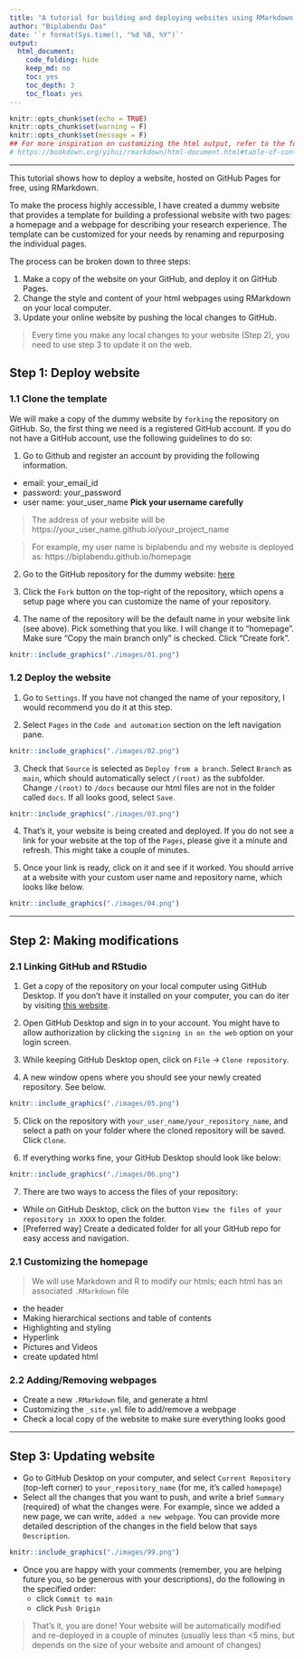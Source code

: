 ```yaml
---
title: "A tutorial for building and deploying websites using RMarkdown and GitHub"
author: "Biplabendu Das"
date: '`r format(Sys.time(), "%d %B, %Y")`'
output:
  html_document:
    code_folding: hide
    keep_md: no
    toc: yes
    toc_depth: 3
    toc_float: yes
---
```


```r
knitr::opts_chunk$set(echo = TRUE)
knitr::opts_chunk$set(warning = F)
knitr::opts_chunk$set(message = F)
## For more inspiration on customizing the html output, refer to the following:
# https://bookdown.org/yihui/rmarkdown/html-document.html#table-of-contents
```


<style>
body {text-align: left}
</style>

___

This tutorial shows how to deploy a website, hosted on GitHub Pages for free, using RMarkdown.

To make the process highly accessible, I have created a dummy website that provides a template for building a professional website with two pages: a homepage and a webpage for describing your research experience. The template can be customized for your needs by renaming and repurposing the individual pages.

The process can be broken down to three steps:

1. Make a copy of the website on your GitHub, and deploy it on GitHub Pages.
2. Change the style and content of your html webpages using RMarkdown on your local computer.
3. Update your online website by pushing the local changes to GitHub.

> Every time you make any local changes to your website (Step 2), you need to use step 3 to update it on the web.


## Step 1: Deploy website

### 1.1 Clone the template

We will make a copy of the dummy website by `forking` the repository on GitHub. So, the first thing we need is a registered GitHub account. If you do not have a GitHub account, use the following guidelines to do so:

1. Go to Github and register an account by providing the following information.
  - email: your_email_id
  - password: your_password
  - user name: your_user_name **Pick your username carefully**
  
> The address of your website will be https://your_user_name.github.io/your_project_name

> For example, my user name is biplabendu and my website is deployed as: https://biplabendu.github.io/homepage

2. Go to the GitHub repository for the dummy website: [here](https://github.com/biplabendu/my_dummy_website)

3. Click the `Fork` button on the top-right of the repository, which opens a setup page where you can customize the name of your repository.

4. The name of the repository will be the default name in your website link (see above). Pick something that you like. I will change it to "homepage". Make sure "Copy the main branch only" is checked. Click "Create fork".


```r
knitr::include_graphics("./images/01.png")
```
 


### 1.2 Deploy the website

1. Go to `Settings`. If you have not changed the name of your repository, I would recommend you do it at this step.

2. Select `Pages` in the `Code and automation` section on the left navigation pane.


```r
knitr::include_graphics("./images/02.png")
```
 

3. Check that `Source` is selected as `Deploy from a branch`. Select `Branch` as `main`, which should automatically select `/(root)` as the subfolder. Change `/(root)` to `/docs` because our html files are not in the folder called `docs`. If all looks good, select `Save`.


```r
knitr::include_graphics("./images/03.png")
```
 

4. That's it, your website is being created and deployed. If you do not see a link for your website at the top of the `Pages`, please give it a minute and refresh. This might take a couple of minutes.

5. Once your link is ready, click on it and see if it worked. You should arrive at a website with your custom user name and repository name, which looks like below.

```r
knitr::include_graphics("./images/04.png")
```
 

___

## Step 2: Making modifications

### 2.1 Linking GitHub and RStudio

1. Get a copy of the repository on your local computer using GitHub Desktop. If you don't have it installed on your computer, you can do iter by visiting [this website](https://desktop.github.com/).

2. Open GitHub Desktop and sign in to your account. You might have to allow authorization by clicking the `signing in on the web` option on your login screen.

3. While keeping GitHub Desktop open, click on `File` -> `Clone repository`.

4. A new window opens where you should see your newly created repository. See below.


```r
knitr::include_graphics("./images/05.png")
```
 

5. Click on the repository with `your_user_name/your_repository_name`, and select a path on your folder where the cloned repository will be saved. Click `Clone`.

6. If everything works fine, your GitHub Desktop should look like below:


```r
knitr::include_graphics("./images/06.png")
```
 

7. There are two ways to access the files of your repository:
  - While on GitHub Desktop, click on the button `View the files of your repository in XXXX` to open the folder.
  - [Preferred way] Create a dedicated folder for all your GitHub repo for easy access and navigation.


### 2.1 Customizing the homepage

> We will use Markdown and R to modify our htmls; each html has an associated `.RMarkdown` file

- the header
- Making hierarchical sections and table of contents
- Highlighting and styling
- Hyperlink
- Pictures and Videos
- create updated html

### 2.2 Adding/Removing webpages

- Create a new `.RMarkdown` file, and generate a html
- Customizing the `_site.yml` file to add/remove a webpage
- Check a local copy of the website to make sure everything looks good

___

## Step 3: Updating website

- Go to GitHub Desktop on your computer, and select `Current Repository` (top-left corner) to `your_repository_name` (for me, it's called `homepage`)
- Select all the changes that you want to push, and write a brief `Summary` (required) of what the changes were. For example, since we added a new page, we can write, `added a new webpage`. You can provide more detailed description of the changes in the field below that says `Description`.


```r
knitr::include_graphics("./images/99.png")
```
 

- Once you are happy with your comments (remember, you are helping future you, so be generous with your descriptions), do the following in the specified order:
    - click `Commit to main`
    - click `Push Origin`
    
> That's it, you are done! Your website will be automatically modified and re-deployed in a couple of minutes (usually less than <5 mins, but depends on the size of your website and amount of changes)



